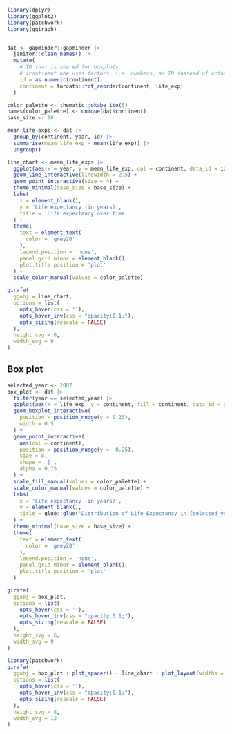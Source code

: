



```r
library(dplyr)
library(ggplot2)
library(patchwork)
library(ggiraph)


dat <- gapminder::gapminder |> 
  janitor::clean_names() |> 
  mutate(
    # ID that is shared for boxplots 
    # (continent one uses factors, i.e. numbers, as ID instead of actual continent names)
    id = as.numeric(continent),
    continent = forcats::fct_reorder(continent, life_exp)
  )

color_palette <- thematic::okabe_ito(5)
names(color_palette) <- unique(dat$continent)
base_size <- 18

mean_life_exps <- dat |> 
  group_by(continent, year, id) |> 
  summarise(mean_life_exp = mean(life_exp)) |> 
  ungroup()

line_chart <- mean_life_exps |> 
  ggplot(aes(x = year, y = mean_life_exp, col = continent, data_id = id)) +
  geom_line_interactive(linewidth = 2.5) +
  geom_point_interactive(size = 4) +
  theme_minimal(base_size = base_size) +
  labs(
    x = element_blank(),
    y = 'Life expectancy (in years)',
    title = 'Life expectancy over time'
  ) +
  theme(
    text = element_text(
      color = 'grey20'
    ),
    legend.position = 'none',
    panel.grid.minor = element_blank(),
    plot.title.position = 'plot'
  ) +
  scale_color_manual(values = color_palette)

girafe(
  ggobj = line_chart,
  options = list(
    opts_hover(css = ''),
    opts_hover_inv(css = "opacity:0.1;"),
    opts_sizing(rescale = FALSE)
  ),
  height_svg = 6,
  width_svg = 9
)

```


## Box plot

```r
selected_year <- 2007
box_plot <- dat |> 
  filter(year == selected_year) |> 
  ggplot(aes(x = life_exp, y = continent, fill = continent, data_id = id)) +
  geom_boxplot_interactive(
    position = position_nudge(y = 0.25), 
    width = 0.5
  ) +
  geom_point_interactive(
    aes(col = continent),
    position = position_nudge(y = -0.25),
    size = 8,
    shape = '|',
    alpha = 0.75
  ) +
  scale_fill_manual(values = color_palette) +
  scale_color_manual(values = color_palette) +
  labs(
    x = 'Life expectancy (in years)',
    y = element_blank(),
    title = glue::glue('Distribution of Life Expectancy in {selected_year}')
  ) +
  theme_minimal(base_size = base_size) +
  theme(
    text = element_text(
      color = 'grey20'
    ),
    legend.position = 'none',
    panel.grid.minor = element_blank(),
    plot.title.position = 'plot'
  ) 
```


```r
girafe(
  ggobj = box_plot,
  options = list(
    opts_hover(css = ''),
    opts_hover_inv(css = "opacity:0.1;"),
    opts_sizing(rescale = FALSE)
  ),
  height_svg = 6,
  width_svg = 9
)

```



```r
library(patchwork)
girafe(
  ggobj = box_plot + plot_spacer() + line_chart + plot_layout(widths = c(0.45, 0.1, 0.45)),
  options = list(
    opts_hover(css = ''),
    opts_hover_inv(css = "opacity:0.1;"),
    opts_sizing(rescale = FALSE)
  ),
  height_svg = 8,
  width_svg = 12
)
```



